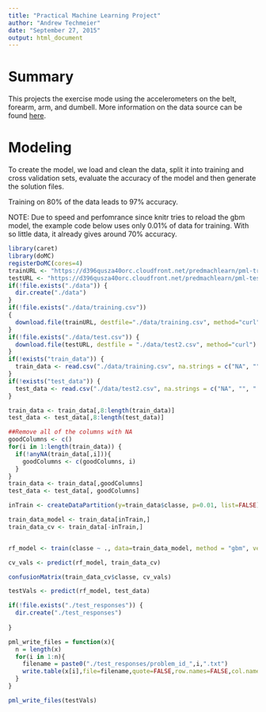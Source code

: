 ```yaml
---
title: "Practical Machine Learning Project"
author: "Andrew Techmeier"
date: "September 27, 2015"
output: html_document
---
```


# Summary
This projects the exercise mode using the accelerometers on the belt, forearm, arm, and dumbell. More information on the data source can be found [here]( http://groupware.les.inf.puc-rio.br/har).

# Modeling

To create the model, we load and clean the data, split it into training and cross validation sets, evaluate the accuracy of the model and then generate the solution files.


Training on 80% of the data leads to 97% accuracy.

NOTE: Due to speed and perfomrance since knitr tries to reload the gbm model, the example code below uses only 0.01% of data for training. With so little data, it already gives around 70% accuracy.

```r
library(caret)
library(doMC)
registerDoMC(cores=4)
trainURL <- "https://d396qusza40orc.cloudfront.net/predmachlearn/pml-training.csv"
testURL <- "https://d396qusza40orc.cloudfront.net/predmachlearn/pml-testing.csv"
if(!file.exists("./data")) {
  dir.create("./data")
}
if(!file.exists("./data/training.csv"))
{
  download.file(trainURL, destfile="./data/training.csv", method="curl")
}
if(!file.exists("./data/test.csv")) {
  download.file(testURL, destfile = "./data/test2.csv", method="curl")
}
if(!exists("train_data")) {
  train_data <- read.csv("./data/training.csv", na.strings = c("NA", "", " "))
}
if(!exists("test_data")) {
  test_data <- read.csv("./data/test2.csv", na.strings = c("NA", "", " "))
}

train_data <- train_data[,8:length(train_data)]
test_data <- test_data[,8:length(test_data)]

##Remove all of the columns with NA
goodColumns <- c()
for(i in 1:length(train_data)) {
  if(!anyNA(train_data[,i])){
    goodColumns <- c(goodColumns, i)
  }
}
train_data <- train_data[,goodColumns]
test_data <- test_data[, goodColumns]

inTrain <- createDataPartition(y=train_data$classe, p=0.01, list=FALSE)

train_data_model <- train_data[inTrain,]
train_data_cv <- train_data[-inTrain,]


rf_model <- train(classe ~ ., data=train_data_model, method = "gbm", verbose=FALSE)

cv_vals <- predict(rf_model, train_data_cv)

confusionMatrix(train_data_cv$classe, cv_vals)

testVals <- predict(rf_model, test_data)

if(!file.exists("./test_responses")) {
  dir.create("./test_responses")
  
}

pml_write_files = function(x){
  n = length(x)
  for(i in 1:n){
    filename = paste0("./test_responses/problem_id_",i,".txt")
    write.table(x[i],file=filename,quote=FALSE,row.names=FALSE,col.names=FALSE)
  }
}

pml_write_files(testVals)
```
